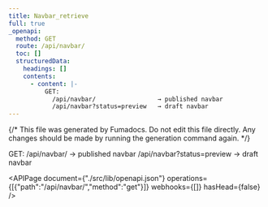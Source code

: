 ```yaml
---
title: Navbar_retrieve
full: true
_openapi:
  method: GET
  route: /api/navbar/
  toc: []
  structuredData:
    headings: []
    contents:
      - content: |-
          GET:
            /api/navbar/                 → published navbar
            /api/navbar?status=preview   → draft navbar
---
```


{/* This file was generated by Fumadocs. Do not edit this file directly. Any changes should be made by running the generation command again. */}

GET:
  /api/navbar/                 → published navbar
  /api/navbar?status=preview   → draft navbar

<APIPage document={"./src/lib/openapi.json"} operations={[{"path":"/api/navbar/","method":"get"}]} webhooks={[]} hasHead={false} />